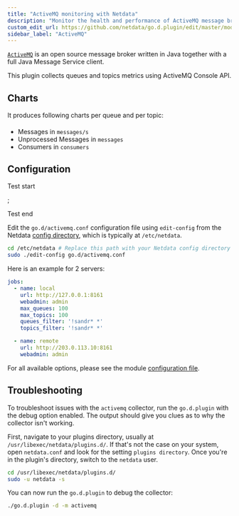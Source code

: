 ```yaml
---
title: "ActiveMQ monitoring with Netdata"
description: "Monitor the health and performance of ActiveMQ message brokers with zero configuration, per-second metric granularity, and interactive visualizations."
custom_edit_url: https://github.com/netdata/go.d.plugin/edit/master/modules/activemq/README.md
sidebar_label: "ActiveMQ"
---
```


[`ActiveMQ`](https://activemq.apache.org/) is an open source message broker written in Java together with a full Java
Message Service client.

This plugin collects queues and topics metrics using ActiveMQ Console API.

## Charts

It produces following charts per queue and per topic:

####
- Messages in `messages/s` 
- Unprocessed Messages in `messages`
- Consumers in `consumers`

## Configuration

Test start

<ConfigModule module="go.d/activemq.conf" />;

Test end

Edit the `go.d/activemq.conf` configuration file using `edit-config` from the
Netdata [config directory](/docs/configure/nodes), which is typically at `/etc/netdata`.

```bash
cd /etc/netdata # Replace this path with your Netdata config directory
sudo ./edit-config go.d/activemq.conf
```

Here is an example for 2 servers:

```yaml
jobs:
  - name: local
    url: http://127.0.0.1:8161
    webadmin: admin
    max_queues: 100
    max_topics: 100
    queues_filter: '!sandr* *'
    topics_filter: '!sandr* *'

  - name: remote
    url: http://203.0.113.10:8161
    webadmin: admin
```

For all available options, please see the
module [configuration file](https://github.com/netdata/go.d.plugin/blob/master/config/go.d/activemq.conf).

## Troubleshooting

To troubleshoot issues with the `activemq` collector, run the `go.d.plugin` with the debug option enabled. The output
should give you clues as to why the collector isn't working.

First, navigate to your plugins directory, usually at `/usr/libexec/netdata/plugins.d/`. If that's not the case on your
system, open `netdata.conf` and look for the setting `plugins directory`. Once you're in the plugin's directory, switch
to the `netdata` user.

```bash
cd /usr/libexec/netdata/plugins.d/
sudo -u netdata -s
```

You can now run the `go.d.plugin` to debug the collector:

```bash
./go.d.plugin -d -m activemq
```
